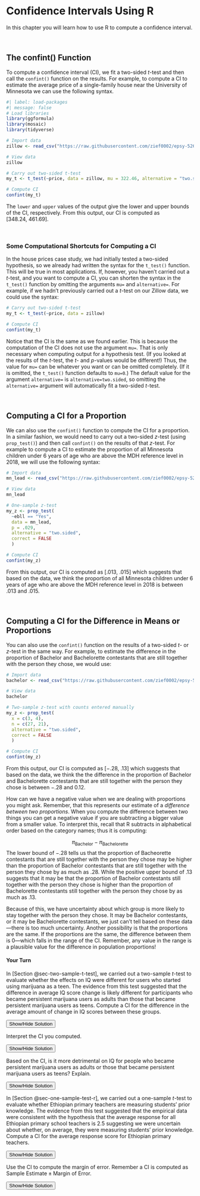 # Confidence Intervals Using R {#sec-confidence-intervals-r}

In this chapter you will learn how to use R to compute a confidence interval. 

<br />



## The confint() Function

To compute a confidence interval (CI), we fit a two-sided *t*-test and then call the `confint()` function on the results. For example, to compute a CI to estimate the average price of a single-family house near the University of Minnesota we can use the following syntax.

```r
#| label: load-packages
#| message: false
# Load libraries
library(ggformula)
library(mosaic)
library(tidyverse)

# Import data
zillow <- read_csv("https://raw.githubusercontent.com/zief0002/epsy-5261/main/data/zillow.csv")

# View data
zillow

# Carry out two-sided t-test
my_t <- t_test(~price, data = zillow, mu = 322.46, alternative = "two.sided")

# Compute CI
confint(my_t)
```

The `lower` and `upper` values of the output give the lower and upper bounds of the CI, respectively. From this output, our CI is computed as $[348.24,~461.69]$.

<br />


### Some Computational Shortcuts for Computing a CI

In the house prices case study, we had initially tested a two-sided hypothesis, so we already had written the syntax for the `t_test()` function. This will be true in most applications. If, however, you haven't carried out a *t*-test, and you want to compute a CI, you can shorten the syntax in the `t_test()` function by omitting the arguments `mu=` and `alternative=`. For example, if we hadn't previously carried out a *t*-test on our Zillow data, we could use the syntax:

```r
# Carry out two-sided t-test
my_t <- t_test(~price, data = zillow)

# Compute CI
confint(my_t)
```

Notice that the CI is the same as we found earlier. This is because the computation of the CI does not use the argument `mu=`. That is only necessary when computing output for a hypothesis test. (If you looked at the results of the *t*-test, the *t*- and *p*-values would be different!) Thus, the value for `mu=` can be whatever you want or can be omitted completely. (If it is omitted, the `t_test()` function defaults to `mu=0`.) The default value for the argument `alternative=` is `alternative=two.sided`, so omitting the `alternative=` argument will automatically fit a two-sided *t*-test.

<br />


## Computing a CI for a Proportion

We can also use the `confint()` function to compute the CI for a proportion. In a similar fashion, we would need to carry out a two-sided *z*-test (using `prop_test()`) and then call `confint()` on the results of that *z*-test. For example to compute a CI to estimate the proportion of all Minnesota children under 6 years of age who are above the MDH reference level in 2018, we will use the following syntax:

```r
# Import data
mn_lead <- read_csv("https://raw.githubusercontent.com/zief0002/epsy-5261/main/data/mn-lead.csv")

# View data
mn_lead

# One-sample z-test
my_z <- prop_test(
  ~ebll == "Yes", 
  data = mn_lead, 
  p = .029, 
  alternative = "two.sided",
  correct = FALSE
  )

# Compute CI
confint(my_z)
```

From this output, our CI is computed as $[.013,~.015]$ which suggests that based on the data, we think the proportion of all Minnesota children under 6 years of age who are above the MDH reference level in 2018 is between .013 and .015.

<br />


## Computing a CI for the Difference in Means or Proportions

You can also use the `confint()` function on the results of a two-sided *t*- or *z*-test in the same way. For example, to estimate the difference in the proportion of Bachelor and Bachelorette contestants that are still together with the person they chose, we would use:

```r
# Import data
bachelor <- read_csv("https://raw.githubusercontent.com/zief0002/epsy-5261/main/data/bachelor.csv")

# View data
bachelor

# Two-sample z-test with counts entered manually
my_z <- prop_test(
  x = c(3, 4),
  n = c(27, 21),
  alternative = "two.sided",
  correct = FALSE
  )

# Compute CI
confint(my_z)
```

From this output, our CI is computed as $[-.28,~.13]$ which suggests that based on the data, we think the the difference in the proportion of Bachelor and Bachelorette contestants that are still together with the person they chose is between $-.28$ and 0.12. 

How can we have a negative value when we are dealing with proportions you might ask. Remember, that this represents our estimate of a *difference between two proportions*. When you compute the difference between two things you can get a negative value if you are subtracting a bigger value from a smaller value. To interpret this, recall that R subtracts in alphabetical order based on the category names; thus it is computing:

$$
\pi_{\text{Bachelor}} -\pi_{\text{Bachelorette}}
$$
The lower bound of $-.28$ tells us that the proportion of Bacheorette contestants that are still together with the person they chose may be higher than the proportion of Bachelor contestants that are still together with the person they chose by as much as .28. While the positive upper bound of .13 suggests that it may be that the proportion of Bachelor contestants still together with the person they chose is higher than the proportion of Bachelorette contestants still together with the person they chose by as much as .13.

Because of this, we have uncertainty about which group is more likely to stay together with the person they chose. It may be Bachelor contestants, or it may be Bachelorette contestants, we just can't tell based on these data---there is too much uncertainty. Another possibility is that the proportions are the same. If the proportions are the same, the difference between them is 0---which falls in the range of the CI. Remember, any value in the range is a plausible value for the difference in population proportions!


:::exercises
#### Your Turn {.unnumbered}

In [Section @sec-two-sample-t-test], we carried out a two-sample *t*-test to evaluate whether the effects on IQ were different for users who started using marijuana as a teen. The evidence from this test suggested that the difference in average IQ score change is likely different for participants who became persistent marijuana users as adults than those that became persistent marijuana users as teens. Compute a CI for the difference in the average amount of change in IQ scores between these groups.


<button class="solution-btn solution-btn-default" onclick="toggle_visibility('exercise_07-02-01');">Show/Hide Solution</button>

<div id="exercise_07-02-01" style="display:none; margin: -40px 0 40px 40px;">

```r
# Import data
cannabis <- read_csv("https://raw.githubusercontent.com/zief0002/epsy-5261/main/data/cannabis.csv")

# One-sample t-test
my_t <- t_test(
  ~ iq_change | cannabis_dep, 
  data = cannabis, 
  mu = 0, 
  alternative = "two.sided", 
  var.equal = TRUE
  )

# Compute CI
confint(my_t)
```


The CI is $[1.11,~11.27]$

</div>


Interpret the CI you computed.

<button class="solution-btn solution-btn-default" onclick="toggle_visibility('exercise_07-02-02');">Show/Hide Solution</button>

<div id="exercise_07-02-02" style="display:none; margin: -40px 0 40px 40px;">

Based on the data, the difference in the average amount of change in IQ scores between people who became persistent marijuana users as adults than those that became persistent marijuana users as teens is between 1.11 ad 11.26.
</div>

Based on the CI, is it more detrimental on IQ for people who became persistent marijuana users as adults or those that became persistent marijuana users as teens? Explain.

<button class="solution-btn solution-btn-default" onclick="toggle_visibility('exercise_07-02-03');">Show/Hide Solution</button>

<div id="exercise_07-02-03" style="display:none; margin: -40px 0 40px 40px;">

The CI is computed alphabetically by category level, which means it is computed as $\pi_{\text{Adult}}-\pi_{\text{Teen}}$. We can compute this difference using the sample means. In the output we see the average IQ change for adults ($-2.07$) is a smaller decrease than it is for teens ($8.26$). The difference in sample means is $-2.07--8.26=+6.19$. So a positive difference between means suggests that the adult group has LESS of a decrease in IQ than the teen group.

Because both the lower and upper bounds of the CI are positive, it means that the data suggest that people who become persistent marijuana users as an adult have, on average, LESS of a decrease in IQ than people who become persistent marijuana users as a teen. And this difference might be as little as 1.11 IQ points or as large as 11.27 IQ points.

:::protip
Be very careful when the means are negative and you are computing or estimating a difference. Interpretations can be tricky and it may take some thought in how you interpret findings.
:::

</div>

In [Section @sec-one-sample-test-r], we carried out a one-sample *t*-test to evaluate whether Ethiopian primary teachers are measuring students' prior knowledge. The evidence from this test suggested that the empirical data were consistent with the hypothesis that the average response for all Ethiopian primary school teachers is 2.5 suggesting we were uncertain about whether, on average, they were measuring students' prior knowledge. Compute a CI for the average response score for Ethiopian primary teachers.

<button class="solution-btn solution-btn-default" onclick="toggle_visibility('exercise_07-02-04');">Show/Hide Solution</button>

<div id="exercise_07-02-04" style="display:none; margin: -40px 0 40px 40px;">

```r
# Import data
continuous_assessment <- read_csv("https://raw.githubusercontent.com/zief0002/epsy-5261/main/data/continuous-assessment.csv")

# One-sample t-test
my_t <- t_test(~prior_knowledge, data = continuous_assessment, mu = 2.5, alternative = "two.sided")

# Compute CI
confint(my_t)
```

Based on the output, the CI for the average response score is $[2.10,~2.77]$.

</div>

Use the CI to compute the margin of error. Remember a CI is computed as $\text{Sample Estimate} \pm \text{Margin of Error}$.

<button class="solution-btn solution-btn-default" onclick="toggle_visibility('exercise_07-02-05');">Show/Hide Solution</button>

<div id="exercise_07-02-05" style="display:none; margin: -40px 0 40px 40px;">

The sample estimate ($\bar{x}$) is 2.43. Computing the distance from this value to the upper bound (orto the lower bound) will give us the margin of error.

$$
2.77 - 2.43 = .34
$$

The margin of error is 0.34.

</div>

:::

<br />


<!-- ## References -->

